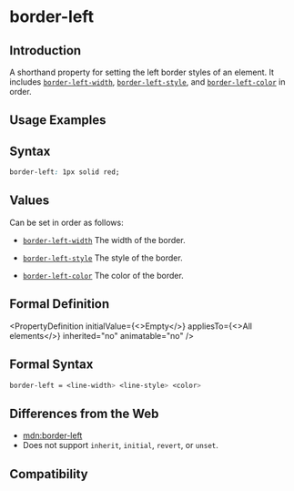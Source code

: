 # border-left

## Introduction

A shorthand property for setting the left border styles of an element. It includes [`border-left-width`](./border-left-width), [`border-left-style`](./border-left-style), and [`border-left-color`](./border-left-color) in order.

## Usage Examples


<Go
  example="css-api"
  defaultFile="src/border-left/App.tsx"
  img="https://lf-lynx.tiktok-cdns.com/obj/lynx-artifacts-oss-sg/lynx-website/assets/doc/css/border-left.jpg"
  defaultEntryFile="dist/border-left.lynx.bundle"
  entry="src/border-left"
/>

## Syntax

```css
border-left: 1px solid red;
```

## Values

Can be set in order as follows:

- [`border-left-width`](./border-left-width.mdx)
  The width of the border.

- [`border-left-style`](./border-left-style.mdx)
  The style of the border.

- [`border-left-color`](./border-left-color.mdx)
  The color of the border.

## Formal Definition


<PropertyDefinition
  initialValue={<>Empty</>}
  appliesTo={<>All elements</>}
  inherited="no"
  animatable="no"
/>

## Formal Syntax

```css
border-left = <line-width> <line-style> <color>
```

## Differences from the Web

- [mdn:border-left](https://developer.mozilla.org/en-US/docs/Web/CSS/border-left)
- Does not support `inherit`, `initial`, `revert`, or `unset`.

## Compatibility


<LegacyCompatTable metadata="css/properties/border-left" />
